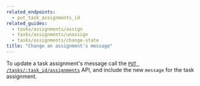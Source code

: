 ```yaml
---
related_endpoints:
  - put_task_assignments_id
related_guides: 
  - tasks/assignments/assign
  - tasks/assignments/unassign
  - tasks/assignments/change-state
title: "Change an assignment's message"
---
```

To update a task assignment's message call the
[`PUT /tasks/:task_id/assignments`](e://put_task_assignments_id) API, and
include the new `message` for the task assignment.

<Samples id='put_task_assignments_id' variant='message' />
